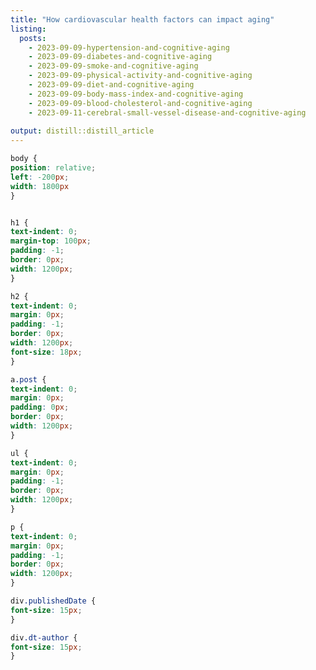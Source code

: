 ```yaml
---
title: "How cardiovascular health factors can impact aging"
listing: 
  posts:
    - 2023-09-09-hypertension-and-cognitive-aging
    - 2023-09-09-diabetes-and-cognitive-aging 
    - 2023-09-09-smoke-and-cognitive-aging    
    - 2023-09-09-physical-activity-and-cognitive-aging
    - 2023-09-09-diet-and-cognitive-aging 
    - 2023-09-09-body-mass-index-and-cognitive-aging           
    - 2023-09-09-blood-cholesterol-and-cognitive-aging
    - 2023-09-11-cerebral-small-vessel-disease-and-cognitive-aging
        
output: distill::distill_article
---
```



```css
body {
position: relative;
left: -200px;
width: 1800px
}


h1 {
text-indent: 0;
margin-top: 100px;
padding: -1;
border: 0px;
width: 1200px;
}

h2 {
text-indent: 0;
margin: 0px;
padding: -1;
border: 0px;
width: 1200px;
font-size: 18px;
}

a.post {
text-indent: 0;
margin: 0px;
padding: 0px;
border: 0px;
width: 1200px;
}

ul {
text-indent: 0;
margin: 0px;
padding: -1;
border: 0px;
width: 1200px;
}

p {
text-indent: 0;
margin: 0px;
padding: -1;
border: 0px;
width: 1200px;
}

div.publishedDate {
font-size: 15px;
}

div.dt-author {
font-size: 15px;
}
```




